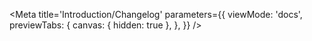 
<Meta
  title='Introduction/Changelog'
  parameters={{
    viewMode: 'docs',
    previewTabs: {
      canvas: { hidden: true },
    },
  }}
/>

<Description markdown={Changelog} />
